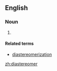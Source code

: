 ==English==

===Noun===
{{en-noun}}

# {{chemistry}} {{alternate form of|diastereoisomer}}

====Related terms====
*[[diastereomerization]]

[[zh:diastereomer]]